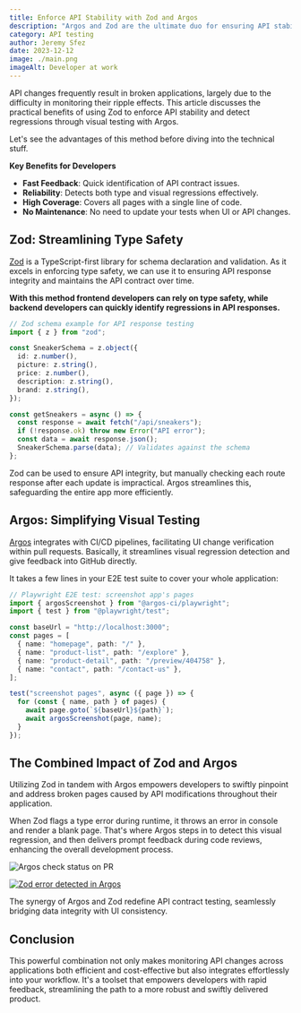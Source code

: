 ```yaml
---
title: Enforce API Stability with Zod and Argos
description: "Argos and Zod are the ultimate duo for ensuring API stability across your whole app at low cost."
category: API testing
author: Jeremy Sfez
date: 2023-12-12
image: ./main.png
imageAlt: Developer at work
---
```


API changes frequently result in broken applications, largely due to the difficulty in monitoring their ripple effects. This article discusses the practical benefits of using Zod to enforce API stability and detect regressions through visual testing with Argos.

<MainImage />

Let's see the advantages of this method before diving into the technical stuff.

**Key Benefits for Developers**

- **Fast Feedback**: Quick identification of API contract issues.
- **Reliability**: Detects both type and visual regressions effectively.
- **High Coverage**: Covers all pages with a single line of code.
- **No Maintenance**: No need to update your tests when UI or API changes.

## Zod: Streamlining Type Safety

[Zod](https://zod.dev/) is a TypeScript-first library for schema declaration and validation. As it excels in enforcing type safety, we can use it to ensuring API response integrity and maintains the API contract over time.

**With this method frontend developers can rely on type safety, while backend developers can quickly identify regressions in API responses.**

```typescript
// Zod schema example for API response testing
import { z } from "zod";

const SneakerSchema = z.object({
  id: z.number(),
  picture: z.string(),
  price: z.number(),
  description: z.string(),
  brand: z.string(),
});

const getSneakers = async () => {
  const response = await fetch("/api/sneakers");
  if (!response.ok) throw new Error("API error");
  const data = await response.json();
  SneakerSchema.parse(data); // Validates against the schema
};
```

Zod can be used to ensure API integrity, but manually checking each route response after each update is impractical. Argos streamlines this, safeguarding the entire app more efficiently.

## Argos: Simplifying Visual Testing

[Argos](https://argos-ci.com/docs) integrates with CI/CD pipelines, facilitating UI change verification within pull requests. Basically, it streamlines visual regression detection and give feedback into GitHub directly.

It takes a few lines in your E2E test suite to cover your whole application:

```typescript
// Playwright E2E test: screenshot app's pages
import { argosScreenshot } from "@argos-ci/playwright";
import { test } from "@playwright/test";

const baseUrl = "http://localhost:3000";
const pages = [
  { name: "homepage", path: "/" },
  { name: "product-list", path: "/explore" },
  { name: "product-detail", path: "/preview/404758" },
  { name: "contact", path: "/contact-us" },
];

test("screenshot pages", async ({ page }) => {
  for (const { name, path } of pages) {
    await page.goto(`${baseUrl}${path}`);
    await argosScreenshot(page, name);
  }
});
```

## The Combined Impact of Zod and Argos

Utilizing Zod in tandem with Argos empowers developers to swiftly pinpoint and address broken pages caused by API modifications throughout their application.

When Zod flags a type error during runtime, it throws an error in console and render a blank page. That's where Argos steps in to detect this visual regression, and then delivers prompt feedback during code reviews, enhancing the overall development process.

![Argos check status on PR](https://dev-to-uploads.s3.amazonaws.com/uploads/articles/iaevfaxd6rcolrqwc8ng.png)

[![Zod error detected in Argos](https://dev-to-uploads.s3.amazonaws.com/uploads/articles/yx8fffmph76r31kjn3g8.png)](https://app.argos-ci.com/argos-ci/snkr-shop/builds/24/67606393)

The synergy of Argos and Zod redefine API contract testing, seamlessly bridging data integrity with UI consistency.

## Conclusion

This powerful combination not only makes monitoring API changes across applications both efficient and cost-effective but also integrates effortlessly into your workflow. It's a toolset that empowers developers with rapid feedback, streamlining the path to a more robust and swiftly delivered product.
